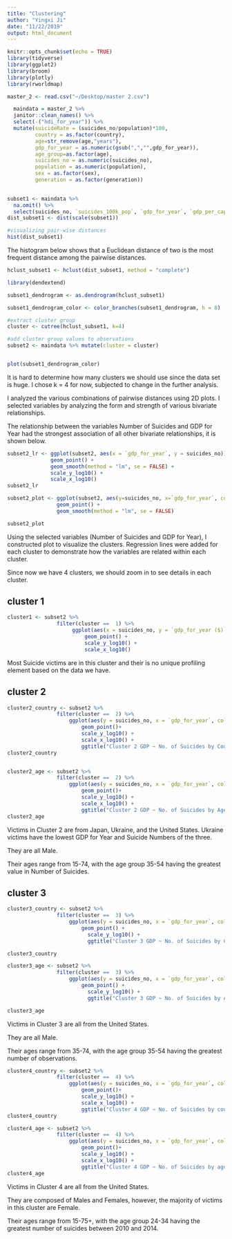 ```yaml
---
title: "Clustering"
author: "Yingxi Ji"
date: "11/22/2019"
output: html_document
---
```


```r
knitr::opts_chunk$set(echo = TRUE)
library(tidyverse)
library(ggplot2)
library(broom)
library(plotly)
library(rworldmap)
```

```r
master_2 <- read.csv("~/Desktop/master 2.csv") 

  maindata = master_2 %>% 
  janitor::clean_names() %>%
  select(-("hdi_for_year")) %>%
  mutate(suicideRate = (suicides_no/population)*100, 
         country = as.factor(country),
         age=str_remove(age,"years"),
         gdp_for_year = as.numeric(gsub(",","",gdp_for_year)),
         age_group=as.factor(age), 
         suicides_no = as.numeric(suicides_no),
         population = as.numeric(population),
         sex = as.factor(sex),
         generation = as.factor(generation))
  

```


```r
subset1 <- maindata %>%
  na.omit() %>%
  select(suicides_no, `suicides_100k_pop`, `gdp_for_year`, `gdp_per_capita`)
dist_subset1 <- dist(scale(subset1))

#visualizing pair-wise distances
hist(dist_subset1)
```

The histogram below shows that a Euclidean distance of two is the most frequent distance among the pairwise distances.


```r
hclust_subset1 <- hclust(dist_subset1, method = "complete")

library(dendextend)

subset1_dendrogram <- as.dendrogram(hclust_subset1)

subset1_dendrogram_color <- color_branches(subset1_dendrogram, h = 8)

#extract cluster group
cluster <- cutree(hclust_subset1, k=4)

#add cluster group values to observations
subset2 <- maindata %>% mutate(cluster = cluster)


plot(subset1_dendrogram_color)

```

It is hard to determine how many clusters we should use since the data set is huge. I chose k = 4 for now, subjected to change in the further analysis.


I analyzed the various combinations of pairwise distances using 2D plots. I selected variables by analyzing the form and strength of various bivariate relationships. 

The relationship between the variables Number of Suicides and GDP for Year had the strongest association of all other bivariate relationships, it is shown below.
```r
subset2_lr <- ggplot(subset2, aes(x = `gdp_for_year`, y = suicides_no)) +
              geom_point() +
              geom_smooth(method = "lm", se = FALSE) +
              scale_y_log10() +
              scale_x_log10()
subset2_lr
```

```r
subset2_plot <- ggplot(subset2, aes(y=suicides_no, x=`gdp_for_year`, color = factor(cluster))) +
                geom_point() +
                geom_smooth(method = "lm", se = FALSE)

subset2_plot
```

Using the selected variables (Number of Suicides and GDP for Year), I constructed plot to visualize the clusters. Regression lines were added for each cluster to demonstrate how the variables are related within each cluster. 

Since now we have 4 clusters, we should zoom in to see details in each cluster.

## cluster 1 
```r
cluster1 <- subset2 %>%
                filter(cluster ==  1) %>% 
                     ggplot(aes(x = suicides_no, y = `gdp_for_year ($)`, color = sex)) +
                         geom_point() +
                         scale_y_log10() +
                         scale_x_log10()
```

Most Suicide victims are in this cluster and their is no unique profiling element based on the data we have.

## cluster 2 

```r
cluster2_country <- subset2 %>%
                filter(cluster ==  2) %>%
                    ggplot(aes(y = suicides_no, x = `gdp_for_year`, color = `country`)) +
                        geom_point()+
                        scale_y_log10() +
                        scale_x_log10() +
                        ggtitle("Cluster 2 GDP ~ No. of Suicides by Country")
cluster2_country


cluster2_age <- subset2 %>%
                filter(cluster ==  2) %>%
                    ggplot(aes(y = suicides_no, x = `gdp_for_year`, color = `age`)) +
                        geom_point()+
                        scale_y_log10() +
                        scale_x_log10() +
                        ggtitle("Cluster 2 GDP ~ No. of Suicides by Age")
cluster2_age

```


Victims in Cluster 2 are from Japan, Ukraine, and the United States.
Ukraine victims have the lowest GDP for Year and Suicide Numbers of the three.

They are all Male.

Their ages range from 15-74, with the age group 35-54 having the greatest value in Number of Suicides.

## cluster 3 

```r
cluster3_country <- subset2 %>% 
                filter(cluster ==  3) %>%
                    ggplot(aes(y = suicides_no, x = `gdp_for_year`, color = `country`)) +
                        geom_point() +
                          scale_y_log10() +
                          ggtitle("Cluster 3 GDP ~ No. of Suicides by Country")

cluster3_country

cluster3_age <- subset2 %>% 
                filter(cluster ==  3) %>%
                    ggplot(aes(y = suicides_no, x = `gdp_for_year`, color = `age`)) +
                        geom_point() +
                          scale_y_log10() +
                          ggtitle("Cluster 3 GDP ~ No. of Suicides by Age")

cluster3_age


```


Victims in Cluster 3 are all from the United States.

They are all Male.

Their ages range from 35-74, with the age group 35-54 having the greatest number of observations.

```r
cluster4_country <- subset2 %>%
                filter(cluster ==  4) %>%
                    ggplot(aes(y = suicides_no, x = `gdp_for_year`, color = `country`)) +
                        geom_point()+
                        scale_y_log10() +
                        scale_x_log10() +
                        ggtitle("Cluster 4 GDP ~ No. of Suicides by country")
cluster4_country

cluster4_age <- subset2 %>%
                filter(cluster ==  4) %>%
                    ggplot(aes(y = suicides_no, x = `gdp_for_year`, color = `age`)) +
                        geom_point()+
                        scale_y_log10() +
                        scale_x_log10() +
                        ggtitle("Cluster 4 GDP ~ No. of Suicides by age")
cluster4_age
```


Victims in Cluster 4 are all from the United States.

They are composed of Males and Females, however, the majority of victims in this cluster are Female.

Their ages range from 15-75+, with the age group 24-34 having the greatest number of suicides between 2010 and 2014.


    

